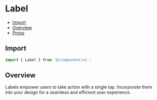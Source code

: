 # Label


<Meta of={LabelStories} />

- [Import](#import)
- [Overview](#overview)
- [Props](#props)

## Import

```jsx
import { Label } from '@/component/ui';
```

## Overview

Labels empower users to take action with a single tap. Incorporate them into your design for a seamless and efficient user experience.

<Canvas of={LabelStories.Overview} />

